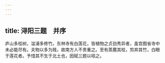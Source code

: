 ```yaml
---
---
---
```

title: 浔阳三题　并序
---



庐山多桂树，湓浦多修竹。东林寺有白莲花，皆植物之贞劲秀异者，虽宫囿省寺中未必能尽有。夫物以多为贱，故南方人不贵重之。至有蒸爨其桂，剪弃其竹，白眼于莲花者。予惜其不生于北土也，因赋三题以唁之。